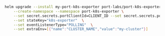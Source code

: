 ```bash showLineNumbers
helm upgrade --install my-port-k8s-exporter port-labs/port-k8s-exporter \
    --create-namespace --namespace port-k8s-exporter \
    --set secret.secrets.portClientId=CLIENT_ID --set secret.secrets.portClientSecret=CLIENT_SECRET \
    --set stateKey="k8s-exporter"  \
    --set eventListenerType="POLLING"  \
    --set extraEnv=[{"name":"CLUSTER_NAME","value":"my-cluster"}]
```
